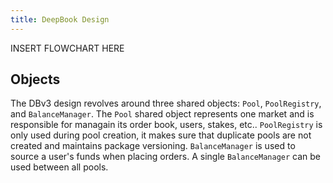 ```yaml
---
title: DeepBook Design
---
```


INSERT FLOWCHART HERE

## Objects

The DBv3 design revolves around three shared objects: `Pool`, `PoolRegistry`, and `BalanceManager`. The `Pool` shared object represents one market and is responsible for managain its order book, users, stakes, etc.. `PoolRegistry` is only used during pool creation, it makes sure that duplicate pools are not created and maintains package versioning. `BalanceManager` is used to source a user's funds when placing orders. A single `BalanceManager` can be used between all pools.